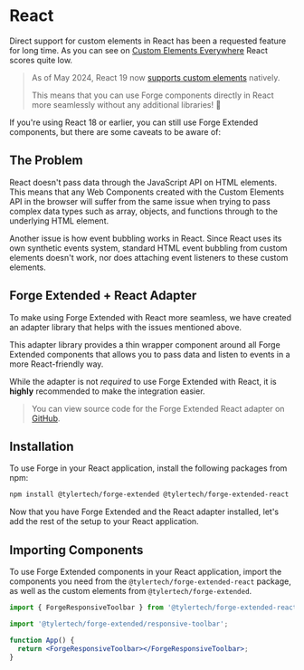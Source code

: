 
<Meta title="Frameworks/React" />

# React

Direct support for custom elements in React has been a requested feature for long time. As you can see on
[Custom Elements Everywhere](https://custom-elements-everywhere.com/#react) React scores quite low.

> As of May 2024, React 19 now [supports custom elements](https://custom-elements-everywhere.com/#react-beta) natively.
>
> This means that you can use Forge components directly in React more seamlessly without any additional libraries! 🎉

If you're using React 18 or earlier, you can still use Forge Extended components, but there are some caveats to be aware of:

## The Problem

React doesn't pass data through the JavaScript API on HTML elements. This means that any Web Components created
with the Custom Elements API in the browser will suffer from the same issue when trying to pass complex data types
such as array, objects, and functions through to the underlying HTML element.

Another issue is how event bubbling works in React. Since React uses its own synthetic events system, standard HTML
event bubbling from custom elements doesn't work, nor does attaching event listeners to these custom elements.

## Forge Extended + React Adapter

To make using Forge Extended with React more seamless, we have created an adapter library that helps with the issues mentioned above.

This adapter library provides a thin wrapper component around all Forge Extended components that allows you to pass data and listen
to events in a more React-friendly way.

While the adapter is not _required_ to use Forge Extended with React, it is **highly** recommended to make the integration easier.

> You can view source code for the Forge Extended React adapter on [GitHub](https://github.com/tyler-technologies-oss/forge-extended/tree/main/packages/extended-react).

## Installation

To use Forge in your React application, install the following packages from npm:

```bash
npm install @tylertech/forge-extended @tylertech/forge-extended-react
```

Now that you have Forge Extended and the React adapter installed, let's add the rest of the setup to your React application.

## Importing Components

To use Forge Extended components in your React application, import the components you need from the `@tylertech/forge-extended-react` package,
as well as the custom elements from `@tylertech/forge-extended`.

```jsx
import { ForgeResponsiveToolbar } from '@tylertech/forge-extended-react';

import '@tylertech/forge-extended/responsive-toolbar';

function App() {
  return <ForgeResponsiveToolbar></ForgeResponsiveToolbar>;
}
```
